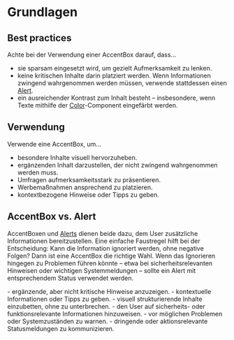 # Grundlagen

## Best practices

Achte bei der Verwendung einer AccentBox darauf, dass...

-  sie sparsam eingesetzt wird, um gezielt Aufmerksamkeit zu lenken.
-  keine kritischen Inhalte darin platziert werden. Wenn Informationen zwingend wahrgenommen werden müssen, verwende stattdessen einen [Alert](/03-components/status/alert).
-  ein ausreichender Kontrast zum Inhalt besteht – insbesondere, wenn Texte mithilfe der [Color](/03-components/content/color)-Component eingefärbt werden.

## Verwendung

Verwende eine AccentBox, um...

- besondere Inhalte visuell hervorzuheben.
- ergänzenden Inhalt darzustellen, der nicht zwingend wahrgenommen werden muss.
- Umfragen aufmerksamkeitsstark zu präsentieren. 
- Werbemaßnahmen ansprechend zu platzieren.
- kontextbezogene Hinweise oder Tipps zu geben.

## AccentBox vs. Alert

AccentBoxen und [Alerts](/03-components/status/alert) dienen beide dazu, dem User zusätzliche Informationen bereitzustellen. Eine einfache Faustregel hilft bei der Entscheidung: Kann die Information ignoriert werden, ohne negative Folgen? Dann ist eine AccentBox die richtige Wahl. Wenn das Ignorieren hingegen zu Problemen führen könnte – etwa bei sicherheitsrelevanten Hinweisen oder wichtigen Systemmeldungen – sollte ein Alert mit entsprechendem Status verwendet werden.

<DoAndDont>
  <Plain heading="Verwende AccentBoxen, um z. B. ...">
    - ergänzende, aber nicht kritische Hinweise anzuzeigen.
    - kontextuelle Informationen oder Tipps zu geben.
    - visuell strukturierende Inhalte einzubetten, ohne zu unterbrechen.
  
  </Plain>

  <Plain heading="Verwende Alerts, um z. B. ...">
    - den User auf sicherheits- oder funktionsrelevante Informationen hinzuweisen.
    - vor möglichen Problemen oder Systemzuständen zu warnen.
    - dringende oder aktionsrelevante Statusmeldungen zu kommunizieren.

  </Plain>
</DoAndDont>
